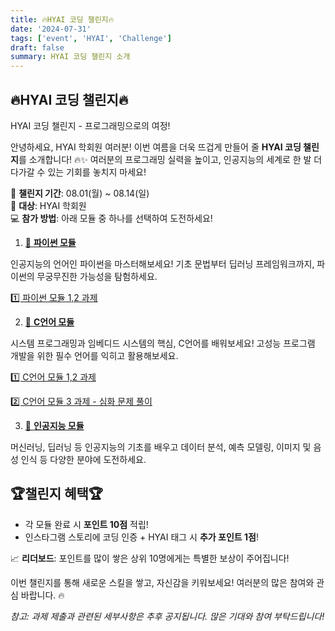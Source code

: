 ```yaml
---
title: 🔥HYAI 코딩 챌린지🔥
date: '2024-07-31'
tags: ['event', 'HYAI', 'Challenge']
draft: false
summary: HYAI 코딩 챌린지 소개
---
```


## 🔥HYAI 코딩 챌린지🔥
HYAI 코딩 챌린지 - 프로그래밍으로의 여정!

안녕하세요, HYAI 학회원 여러분! 이번 여름을 더욱 뜨겁게 만들어 줄 **HYAI 코딩 챌린지**를 소개합니다! 🔥✨ 여러분의 프로그래밍 실력을 높이고, 인공지능의 세계로 한 발 더 다가갈 수 있는 기회를 놓치지 마세요!

📆 **챌린지 기간**: 08.01(월) ~ 08.14(일)  
📍 **대상**: HYAI 학회원  
💻 **참가 방법**: 아래 모듈 중 하나를 선택하여 도전하세요!

1. [🐍 **파이썬 모듈**](https://hyai.vercel.app/blog/%ED%8C%8C%EC%9D%B4%EC%8D%AC%20%EB%AA%A8%EB%93%88)

인공지능의 언어인 파이썬을 마스터해보세요! 기초 문법부터 딥러닝 프레임워크까지, 파이썬의 무궁무진한 가능성을 탐험하세요.

[1️⃣ 파이썬 모듈 1,2 과제](https://hanyangai.notion.site/1-1-2-604e8e8efd2d4cc5846af3e73b40701d)

2. [🔧 **C언어 모듈**](https://hyai.vercel.app/blog/C%EC%96%B8%EC%96%B4%20%EB%AA%A8%EB%93%88)

시스템 프로그래밍과 임베디드 시스템의 핵심, C언어를 배워보세요! 고성능 프로그램 개발을 위한 필수 언어를 익히고 활용해보세요.

[1️⃣ C언어 모듈 1,2 과제](https://hanyangai.notion.site/1-C-1-2-8ac6bb0960f94bdb8d9eb5f330ad3397)

[2️⃣ C언어 모듈 3 과제 - 심화 문제 풀이](https://hanyangai.notion.site/2-C-3-28a62ad2f7044d49948279b4e980fb4d)

3. [🤖 **인공지능 모듈**](https://hyai.vercel.app/blog/%EC%9D%B8%EA%B3%B5%EC%A7%80%EB%8A%A5%20%EB%AA%A8%EB%93%88)

머신러닝, 딥러닝 등 인공지능의 기초를 배우고 데이터 분석, 예측 모델링, 이미지 및 음성 인식 등 다양한 분야에 도전하세요.


## 🏆챌린지 혜택🏆
- 각 모듈 완료 시 **포인트 10점** 적립!  
- 인스타그램 스토리에 코딩 인증 + HYAI 태그 시 **추가 포인트 1점**!

📈 **리더보드**: 포인트를 많이 쌓은 상위 10명에게는 특별한 보상이 주어집니다! 

이번 챌린지를 통해 새로운 스킬을 쌓고, 자신감을 키워보세요! 여러분의 많은 참여와 관심 바랍니다. 🔥

*참고: 과제 제출과 관련된 세부사항은 추후 공지됩니다. 많은 기대와 참여 부탁드립니다!*